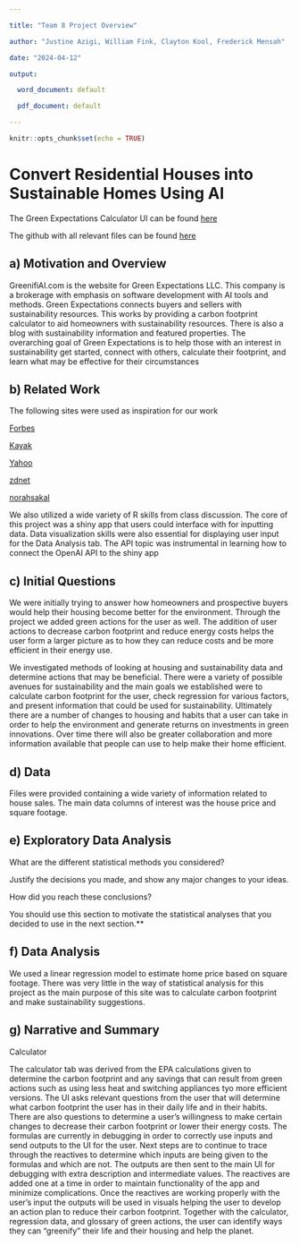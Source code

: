 ```yaml
--- 

title: "Team 8 Project Overview" 

author: "Justine Azigi, William Fink, Clayton Kool, Frederick Mensah" 

date: "2024-04-12" 

output: 

  word_document: default 

  pdf_document: default 

--- 
```


  

```r

knitr::opts_chunk$set(echo = TRUE) 

``` 

  

# Convert Residential Houses into Sustainable Homes Using AI 

 

The Green Expectations Calculator UI can be found [here](https://liam142857.shinyapps.io/GreenExpectationsUI/) 

 

The github with all relevant files can be found [here]() 

  

## a) Motivation and Overview 

  

GreenifiAI.com is the website for Green Expectations LLC. This company is a brokerage with emphasis on software development with AI tools and methods. Green Expectations connects buyers and sellers with sustainability resources. This works by providing a carbon footprint calculator to aid homeowners with sustainability resources. There is also a blog with sustainability information and featured properties. The overarching goal of Green Expectations is to help those with an interest in sustainability get started, connect with others, calculate their footprint, and learn what may be effective for their circumstances 

  

  

## b) Related Work 

  

The following sites were used as inspiration for our work 

  

[Forbes](https://www.forbes.com/sites/jodiecook/2024/03/01/chatgpt-prompts-create-compelling-content-and-captivate-your-audience/?sh=157e83211093) 

  

[Kayak](https://www.kayak.com/ask) 

  

[Yahoo](https://www.yahoo.com/tech/ceo-says-tried-hire-ai-182817278.html?guccounter=2) 

  

[zdnet](https://www.zdnet.com/article/how-to-write-better-chatgpt-prompts-in-5-steps/) 

  

[norahsakal](https://norahsakal.com/blog/chatgpt-product-recommendation-embeddings/) 

  

We also utilized a wide variety of R skills from class discussion. The core of this project was a shiny app that users could interface with for inputting data. Data visualization skills were also essential for displaying user input for the Data Analysis tab. The API topic was instrumental in learning how to connect the OpenAI API to the shiny app 

  

## c) Initial Questions 

  

We were initially trying to answer how homeowners and prospective buyers would help their housing become better for the environment. Through the project we added green actions for the user as well. The addition of user actions to decrease carbon footprint and reduce energy costs helps the user form a larger picture as to how they can reduce costs and be more efficient in their energy use. 

We investigated methods of looking at housing and sustainability data and determine actions that may be beneficial. There were a variety of possible avenues for sustainability and the main goals we established were to calculate carbon footprint for the user, check regression for various factors, and present information that could be used for sustainability. Ultimately there are a number of changes to housing and habits that a user can take in order to help the environment and generate returns on investments in green innovations. Over time there will also be greater collaboration and more information available that people can use to help make their home efficient. 

 

 

## d) Data 

Files were provided containing a wide variety of information related to house sales. The main data columns of interest was the house price and square footage. 

  

## e) Exploratory Data Analysis 

 

What are the different statistical methods you considered?  

Justify the decisions you made, and show any major changes to your ideas.  

How did you reach these conclusions?  

You should use this section to motivate the statistical analyses that you decided to use in the next section.**  

  

  

  

## f) Data Analysis 

  

We used a linear regression model to estimate home price based on square footage. There was very little in the way of statistical analysis for this project as the main purpose of this site was to calculate carbon footprint and make sustainability suggestions. 

 

  

## g) Narrative and Summary 

  

Calculator 

The calculator tab was derived from the EPA calculations given to determine the carbon footprint and any savings that can result from green actions such as using less heat and switching appliances tyo more efficient versions. The UI asks relevant questions from the user that will determine what carbon footprint the user has in their daily life and in their habits. There are also questions to determine a user's willingness to make certain changes to decrease their carbon footprint or lower their energy costs. The formulas are currently in debugging in order to correctly use inputs and send outputs to the UI for the user. Next steps are to continue to trace through the reactives to determine which inputs are being given to the formulas and which are not. The outputs are then sent to the main UI for debugging with extra description and intermediate values. The reactives are added one at a time in order to maintain functionality of the app and minimize complications. Once the reactives are working properly with the user's input the outputs will be used in visuals helping the user to develop an action plan to reduce their carbon footprint. Together with the calculator, regression data, and glossary of green actions, the user can identify ways they can "greenify" their life and their housing and help the planet. 